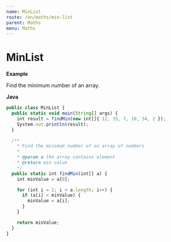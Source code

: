 ```yaml
---
name: MinList
route: /en/maths/min-list
parent: Maths
menu: Maths
---
```


# MinList

**Example**

Find the minimum number of an array.

**Java**

```js
public class MinList {
  public static void main(String[] args) {
    int result = findMin(new int[]{ 12, 35, 7, 10, 34, 2 });
    System.out.println(result);
  }

  /**
    * Find the minimum number of an array of numbers
    *
    * @param a the array contains element
    * @return min value
    */
  public static int findMin(int[] a) {
    int minValue = a[0];

    for (int i = 1; i < a.length; i++) {
      if (a[i] < minValue) {
        minValue = a[i];
      }
    }

    return minValue;
  }
}
```
